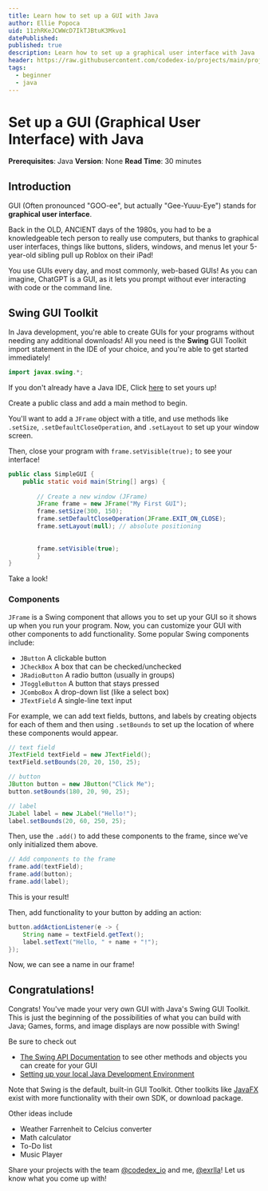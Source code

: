 ```yaml
---
title: Learn how to set up a GUI with Java
author: Ellie Popoca
uid: 11zhRKeJCWWcD7IkTJBtuK3Mkvo1
datePublished: 
published: true
description: Learn how to set up a graphical user interface with Java
header: https://raw.githubusercontent.com/codedex-io/projects/main/projects/set-up-a-gui-with-java/header.png
tags:
  - beginner
  - java
---
```


<BannerImage
  link="https://raw.githubusercontent.com/codedex-io/projects/main/projects/set-up-a-gui-with-java/header.png"
  description="Title Image"
  uid={true}
  cl="for-sidebar"
/>

# Set up a GUI (Graphical User Interface) with Java 

<AuthorAvatar
  author_name="Ellie Popoca"
  author_avatar="/images/projects/authors/ellie-popoca.jpg"
  username="ellie"
  uid={true}
/>

<BannerImage
   link="https://raw.githubusercontent.com/codedex-io/projects/main/projects/set-up-a-gui-with-java/header.png"
  description="Banner"
  uid={true}
/>

**Prerequisites**: Java
**Version**: None
**Read Time**: 30 minutes  

## Introduction

GUI (Often pronounced "GOO-ee", but actually "Gee-Yuuu-Eye") stands for **graphical user interface**. 

Back in the OLD, ANCIENT days of the 1980s, you had to be a knowledgeable tech person to really use computers, but thanks to graphical user interfaces, things like buttons, sliders, windows, and menus let your 5-year-old sibling pull up Roblox on their iPad! 

<ImageZoom src="https://i.imgur.com/wfJ167k.png" /> 

You use GUIs every day, and most commonly, web-based GUIs! As you can imagine, ChatGPT is a GUI, as it lets you prompt without ever interacting with code or the command line. 

<ImageZoom src="https://i.imgur.com/TxEy5sO.png" /> 

## Swing GUI Toolkit

In Java development, you're able to create GUIs for your programs without needing any additional downloads! All you need is the **Swing** GUI Toolkit import statement in the IDE of your choice, and you're able to get started immediately! 


```java
import javax.swing.*;
```

If you don't already have a Java IDE, Click [here]() to set yours up! 

Create a public class and add a main method to begin. 

You'll want to add a `JFrame` object with a title, and use methods like `.setSize`, `.setDefaultCloseOperation`, and `.setLayout` to set up your window screen. 

Then, close your program with `frame.setVisible(true);` to see your interface! 

```java
public class SimpleGUI {
    public static void main(String[] args) {
    
		// Create a new window (JFrame)
		JFrame frame = new JFrame("My First GUI");
		frame.setSize(300, 150);
		frame.setDefaultCloseOperation(JFrame.EXIT_ON_CLOSE);
		frame.setLayout(null); // absolute positioning
		
		
		frame.setVisible(true); 
		}
}
```

Take a look! 

<ImageZoom src="https://i.imgur.com/5C8igzQ.png" />

### Components

`JFrame` is a Swing component that allows you to set up your GUI so it shows up when you run your program. Now, you can customize your GUI with other components to add functionality. Some popular Swing components include:

- `JButton` A clickable button
- `JCheckBox` A box that can be checked/unchecked
- `JRadioButton` A radio button (usually in groups)
- `JToggleButton` A button that stays pressed
- `JComboBox` A drop-down list (like a select box)
- `JTextField` A single-line text input

For example, we can add text fields, buttons, and labels by creating objects for each of them and then using `.setBounds` to set up the location of where these components would appear. 

```java
// text field
JTextField textField = new JTextField();
textField.setBounds(20, 20, 150, 25);

// button
JButton button = new JButton("Click Me");
button.setBounds(180, 20, 90, 25);

// label
JLabel label = new JLabel("Hello!");
label.setBounds(20, 60, 250, 25);
```

Then, use the `.add()` to add these components to the frame, since we've only initialized them above. 

```java
// Add components to the frame
frame.add(textField);
frame.add(button);
frame.add(label);
```

This is your result! 

<ImageZoom src="https://i.imgur.com/llQyEYk.png" />

Then, add functionality to your button by adding an action:

```java
button.addActionListener(e -> {
    String name = textField.getText();
    label.setText("Hello, " + name + "!");
});
```

Now, we can see a name in our frame! 

<ImageZoom src="https://i.imgur.com/rF9mZMm.png" /> 

## Congratulations!

Congrats! You've made your very own GUI with Java's Swing GUI Toolkit. This is just the beginning of the possibilities of what you can build with Java; Games, forms, and image displays are now possible with Swing! 

Be sure to check out 
- [The Swing API Documentation](https://docs.oracle.com/javase/7/docs/api/javax/swing/package-summary.html) to see other methods and objects you can create for your GUI
- [Setting up your local Java Development Environment]()


Note that Swing is the default, built-in GUI Toolkit. Other toolkits like [JavaFX](https://openjfx.io/openjfx-docs/#install-javafx) exist with more functionality with their own SDK, or download package. 

Other ideas include
- Weather Farrenheit to Celcius converter
- Math calculator
- To-Do list
- Music Player

Share your projects with the team [@codedex_io](https://www.twitter.com/codedex_io) and me, [@exrlla](https://www.twitter.com/exrlla)! Let us know what you come up with! 

